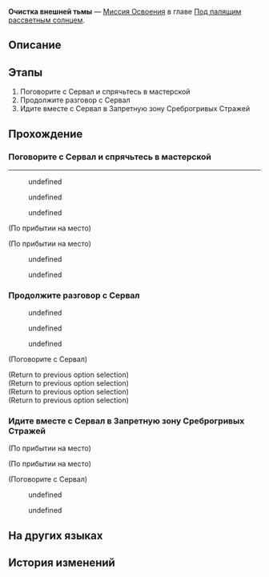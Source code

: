 {{Дополнить|Диалоги.}}
{{Миссия Инфобокс
|id              = 1011002
|Название        = 
|Изображение     = Миссия Освоения Очистка внешней тьмы.png
|Тип             = Миссия Освоения
|События         = 
|Глава           = Под палящим рассветным солнцем
|Условия         = Завершена [[Миссия Освоения]] ''[[Очистка внешней тьмы]]''
|Персонажи       = Дань Хэн; Зеле; Март 7; Первопроходец; Сервал
|СтартЛокация    = Форт Клипота
|Мир             = Ярило-VI
|Локации         = Форт Клипота
|Предыдущая      = 
|Следующая       = Не сотвори кумира
|Награды         = Опыт Освоения*300; Конденсированный эфир*3; Кредиты*8 000
}}
'''Очистка внешней тьмы''' — [[Миссия Освоения]] в главе [[Под палящим рассветным солнцем]].

==Описание==
{{Описание|<!--официальное описание из Перекрёстка судеб-->}}

==Этапы==
# Поговорите с Сервал и спрячьтесь в мастерской
# Продолжите разговор с Сервал
# Идите вместе с Сервал в Запретную зону Среброгривых Стражей

==Прохождение==
{{Дополнить}}

:{{tx}}
{{Диалог Конец}}

===Поговорите с Сервал и спрячьтесь в мастерской===
{{Описание миссии|локация=Административный район|Коколия достойна быть Верховной хранительницей. Чтобы отпраздновать ваше возвращение в Надмирье, она даже устроила так, чтобы вас приветствовали Среброгривые Стражи. Можно сказать, она вас окружила заботой.<br />Но Среброгривые Стражи не так добры, как Коколия. Чтобы побыстрее выполнить задание, они хотят связать вас и кинуть в Форт Клипота.<br />Вы теперь стали городскими знаменитостями... Воспользуйтесь советом Дань Хэна, отправляйтесь в мастерскую и пересидите там, пока всё не утихнет.}}
{{Диалог Начало}}
----
<!--Unknown TalkSentence: 101011401-->
:{{Диалог|Стрелка}} undefined
:<!--Unknown TalkSentence: 101011403-->
:<!--Unknown TalkSentence: 101011410-->
:<!--Unknown TalkSentence: 101011411-->
:{{Диалог|Стрелка}} undefined
:<!--Unknown TalkSentence: 101011405-->
:<!--Unknown TalkSentence: 101011410-->
:<!--Unknown TalkSentence: 101011411-->
:{{Диалог|Стрелка}} undefined
:<!--Unknown TalkSentence: 101011407-->
:<!--Unknown TalkSentence: 101011408-->
:<!--Unknown TalkSentence: 101011409-->
:<!--Unknown TalkSentence: 101011410-->
:<!--Unknown TalkSentence: 101011411-->
<!--Unknown TalkSentence: 101011403-->
<!--Unknown TalkSentence: 101011410-->
<!--Unknown TalkSentence: 101011411-->
;(По прибытии на место)

;(По прибытии на место)
<!--Unknown TalkSentence: 101011601-->
:{{Диалог|Стрелка}} undefined
:<!--Unknown TalkSentence: 101011603-->
:<!--Unknown TalkSentence: 101011608-->
:<!--Unknown TalkSentence: 101011609-->
:{{Диалог|Стрелка}} undefined
:<!--Unknown TalkSentence: 101011605-->
:<!--Unknown TalkSentence: 101011606-->
:<!--Unknown TalkSentence: 101011607-->
:<!--Unknown TalkSentence: 101011608-->
:<!--Unknown TalkSentence: 101011609-->
<!--Unknown TalkSentence: 101011603-->
<!--Unknown TalkSentence: 101011608-->
<!--Unknown TalkSentence: 101011609-->
<!--Unknown TalkSentence: 101011501-->
<!--Unknown TalkSentence: 101011502-->
<!--Unknown TalkSentence: 101011503-->
{{Диалог Конец}}

===Продолжите разговор с Сервал===
{{Описание миссии|локация=Мастерская «Незимье»|Коколия достойна быть Верховной хранительницей. Чтобы отпраздновать ваше возвращение в Надмирье, она даже устроила так, чтобы вас приветствовали Среброгривые Стражи. Можно сказать, она вас окружила заботой.<br />Но Среброгривые Стражи не так добры, как Коколия. Чтобы побыстрее выполнить задание, они хотят связать вас и кинуть в Форт Клипота.<br />Вам удалось спрятаться в мастерской, но Дань Хэн, кажется, не доверяет аристократке, у которой были сложные отношения с Верховной хранительницей.<br />Сначала нужно поговорить с Сервал и понять, что она за человек.}}
{{Диалог Начало}}
<!--Unknown TalkSentence: 101011701-->
<!--Unknown TalkSentence: 101011702-->
<!--Unknown TalkSentence: 101011703-->
<!--Unknown TalkSentence: 101011704-->
<!--Unknown TalkSentence: 101011705-->
<!--Unknown TalkSentence: 101011706-->
<!--Unknown TalkSentence: 101011707-->
<!--Unknown TalkSentence: 101011708-->
<!--Unknown TalkSentence: 101011709-->
<!--Unknown TalkSentence: 101011710-->
:{{Диалог|Стрелка}} undefined
:<!--Unknown TalkSentence: 101011711-->
::{{tx}}
:<!--Unknown TalkSentence: 101011701-->
:<!--Unknown TalkSentence: 101011702-->
:<!--Unknown TalkSentence: 101011703-->
:<!--Unknown TalkSentence: 101011704-->
:<!--Unknown TalkSentence: 101011705-->
:<!--Unknown TalkSentence: 101011706-->
:<!--Unknown TalkSentence: 101011707-->
:<!--Unknown TalkSentence: 101011708-->
:<!--Unknown TalkSentence: 101011709-->
:<!--Unknown TalkSentence: 101011710-->
:<!--Unknown TalkSentence: 101011711-->
:<!--Unknown TalkSentence: 101011712-->
:<!--Unknown TalkSentence: 101011713-->
:<!--Unknown TalkSentence: 101011714-->
:<!--Unknown TalkSentence: 101011715-->
:<!--Unknown TalkSentence: 101011716-->
:<!--Unknown TalkSentence: 101011717-->
:<!--Unknown TalkSentence: 101011718-->
:<!--Unknown TalkSentence: 101011719-->
:{{Диалог|Стрелка}} undefined
:<!--Unknown TalkSentence: 101011713-->
::{{tx}}
:<!--Unknown TalkSentence: 101011701-->
:<!--Unknown TalkSentence: 101011702-->
:<!--Unknown TalkSentence: 101011703-->
:<!--Unknown TalkSentence: 101011704-->
:<!--Unknown TalkSentence: 101011705-->
:<!--Unknown TalkSentence: 101011706-->
:<!--Unknown TalkSentence: 101011707-->
:<!--Unknown TalkSentence: 101011708-->
:<!--Unknown TalkSentence: 101011709-->
:<!--Unknown TalkSentence: 101011710-->
:<!--Unknown TalkSentence: 101011711-->
:<!--Unknown TalkSentence: 101011712-->
:<!--Unknown TalkSentence: 101011713-->
:<!--Unknown TalkSentence: 101011714-->
:<!--Unknown TalkSentence: 101011715-->
:<!--Unknown TalkSentence: 101011716-->
:<!--Unknown TalkSentence: 101011717-->
:<!--Unknown TalkSentence: 101011718-->
:<!--Unknown TalkSentence: 101011719-->
:{{Диалог|Стрелка}} undefined
:<!--Unknown TalkSentence: 101011715-->
::{{tx}}
:<!--Unknown TalkSentence: 101011701-->
:<!--Unknown TalkSentence: 101011702-->
:<!--Unknown TalkSentence: 101011703-->
:<!--Unknown TalkSentence: 101011704-->
:<!--Unknown TalkSentence: 101011705-->
:<!--Unknown TalkSentence: 101011706-->
:<!--Unknown TalkSentence: 101011707-->
:<!--Unknown TalkSentence: 101011708-->
:<!--Unknown TalkSentence: 101011709-->
:<!--Unknown TalkSentence: 101011710-->
:<!--Unknown TalkSentence: 101011711-->
:<!--Unknown TalkSentence: 101011712-->
:<!--Unknown TalkSentence: 101011713-->
:<!--Unknown TalkSentence: 101011714-->
:<!--Unknown TalkSentence: 101011715-->
:<!--Unknown TalkSentence: 101011716-->
:<!--Unknown TalkSentence: 101011717-->
:<!--Unknown TalkSentence: 101011718-->
:<!--Unknown TalkSentence: 101011719-->
<!--Unknown TalkSentence: 101011711-->
:{{tx}}
<!--Unknown TalkSentence: 101011701-->
<!--Unknown TalkSentence: 101011702-->
<!--Unknown TalkSentence: 101011703-->
<!--Unknown TalkSentence: 101011704-->
<!--Unknown TalkSentence: 101011705-->
<!--Unknown TalkSentence: 101011706-->
<!--Unknown TalkSentence: 101011707-->
<!--Unknown TalkSentence: 101011708-->
<!--Unknown TalkSentence: 101011709-->
<!--Unknown TalkSentence: 101011710-->
<!--Unknown TalkSentence: 101011711-->
<!--Unknown TalkSentence: 101011712-->
<!--Unknown TalkSentence: 101011713-->
<!--Unknown TalkSentence: 101011714-->
<!--Unknown TalkSentence: 101011715-->
<!--Unknown TalkSentence: 101011716-->
<!--Unknown TalkSentence: 101011717-->
<!--Unknown TalkSentence: 101011718-->
<!--Unknown TalkSentence: 101011719-->

;(Поговорите с Сервал)
<!--Unknown TalkSentence: 101011801-->
<!--Unknown TalkSentence: 101011802-->
<!--Unknown TalkSentence: 101011803-->
<!--Unknown TalkSentence: 101011804-->
;(Return to previous option selection)
;(Return to previous option selection)
;(Return to previous option selection)
;(Return to previous option selection)
{{Диалог Конец}}

===Идите вместе с Сервал в Запретную зону Среброгривых Стражей===
{{Описание миссии|локация=Мастерская «Незимье»|К счастью, опасения Дань Хэна излишни. Сервал тут же встаёт на вашу сторону и предоставляет много ценной информации.<br />Сейчас вам ничего не угрожает, но скоро опасность настигнет вас... В этот раз пункт назначения - место, где больше всего Среброгривых Стражей во всём Белобоге, передовая Запретной зоны Фрагментума.<br />Как говорится, волков бояться - в лес не ходить. Если вы хотите решить проблему, придётся рискнуть.}}
{{Диалог Начало}}
;(По прибытии на место)

;(По прибытии на место)
:{{tx}}
{{Описание миссии|локация=Мастерская «Незимье»|Визит Гепарда застал всех присутствующих врасплох. К счастью, Сервал оказалась сообразительной и с помощью своего красноречия выпроводила собственного младшего брата и тем самым спасла ситуацию.<br />Сейчас вам ничего не угрожает, но скоро опасность настигнет вас... В этот раз пункт назначения - место, где больше всего Среброгривых Стражей во всём Белобоге, передовая Запретной зоны Фрагментума.<br />Как говорится, волков бояться - в лес не ходить. Если вы хотите решить проблему, придётся рискнуть.}}

;(Поговорите с Сервал)
<!--Unknown TalkSentence: 101012001-->
<!--Unknown TalkSentence: 101012002-->
<!--Unknown TalkSentence: 101012003-->
<!--Unknown TalkSentence: 101012004-->
<!--Unknown TalkSentence: 101012005-->
<!--Unknown TalkSentence: 101012006-->
:{{Диалог|Стрелка}} undefined
:{{Диалог|Стрелка}} undefined
<!--Unknown TalkSentence: 101012008-->
<!--Unknown TalkSentence: 101012011-->
{{Диалог Конец}}

==На других языках==
{{На других языках
|en   = Cleanse in the Darkness Outside
|zhs  = 在屋外的黑暗中洗涤
|zht  = 在屋外的黑暗中洗滌
|ja   = 屋外の闇の中で
|ko   = 옥외의 어둠 속 세척
|es   = Purificación en la oscuridad externa
|fr   = Raser les murs
|ru   = Очистка внешней тьмы
|th   = ชะล้างท่ามกลางความมืดภายนอก
|vi   = Gột Rửa Trong Bóng Tối Bên Ngoài
|de   = Reinigung in der Dunkelheit da draußen
|id   = Pencucian di Luar Kegelapan
|pt   = Limpeza na Escuridão Lá Fora
}}

==История изменений==
{{История изменений|2.7}}

